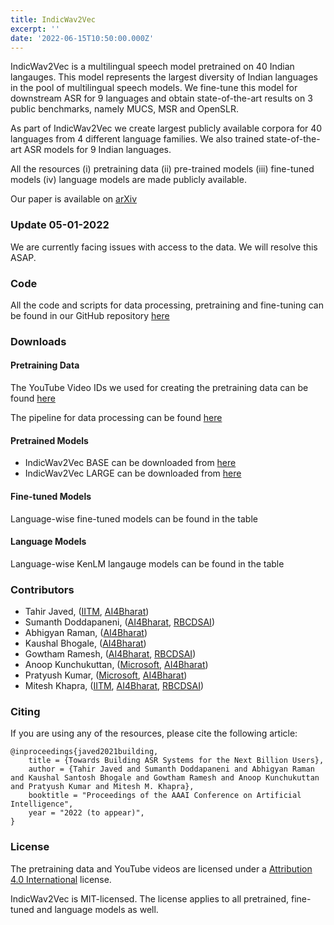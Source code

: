 ```yaml
---
title: IndicWav2Vec
excerpt: ''
date: '2022-06-15T10:50:00.000Z'
---
```


IndicWav2Vec is a multilingual speech model pretrained on 40 Indian langauges. This model represents the largest diversity of Indian languages in the pool of multilingual speech models. We fine-tune this model for downstream ASR for 9 languages and obtain state-of-the-art results on 3 public benchmarks, namely MUCS, MSR and OpenSLR.

As part of IndicWav2Vec we create largest publicly available corpora for 40 languages from 4 different language families. We also trained state-of-the-art ASR models for 9 Indian languages.

All the resources (i) pretraining data (ii) pre-trained models (iii) fine-tuned models (iv) language models are made publicly available.

Our paper is available on [arXiv](https://arxiv.org/abs/2111.03945)

### Update 05-01-2022

We are currently facing issues with access to the data. We will resolve this ASAP.

### Code

All the code and scripts for data processing, pretraining and fine-tuning can be found in our GitHub repository [here](https://github.com/AI4Bharat/IndicWav2Vec)

### Downloads

#### Pretraining Data

The YouTube Video IDs we used for creating the pretraining data can be found [here](https://github.com/AI4Bharat/IndicWav2Vec/tree/main/data\_prep\_scripts/urls)

The pipeline for data processing can be found [here](https://github.com/AI4Bharat/IndicWav2Vec/tree/main/data\_prep\_scripts)

#### Pretrained Models

*   IndicWav2Vec BASE can be downloaded from [here](https://storage.googleapis.com/indicwav2vec-public/pretraining-ckpts/indicwav2vec-base.pt)
*   IndicWav2Vec LARGE can be downloaded from [here](https://storage.googleapis.com/indicwav2vec-public/pretraining-ckpts/indicwav2vec-large.pt)

#### Fine-tuned Models

Language-wise fine-tuned models can be found in the table

#### Language Models

Language-wise KenLM langauge models can be found in the table

### Contributors

*   Tahir Javed, ([IITM](https://www.iitm.ac.in/), [AI4Bharat](https://ai4bharat.org/))
*   Sumanth Doddapaneni, ([AI4Bharat](https://ai4bharat.org/), [RBCDSAI](https://rbcdsai.iitm.ac.in/))
*   Abhigyan Raman, ([AI4Bharat](https://ai4bharat.org/))
*   Kaushal Bhogale, ([AI4Bharat](https://ai4bharat.org/))
*   Gowtham Ramesh, ([AI4Bharat](https://ai4bharat.org/), [RBCDSAI](https://rbcdsai.iitm.ac.in/))
*   Anoop Kunchukuttan, ([Microsoft](https://www.microsoft.com/en-in/), [AI4Bharat](https://ai4bharat.org/))
*   Pratyush Kumar, ([Microsoft](https://www.microsoft.com/en-in/), [AI4Bharat](https://ai4bharat.org/))
*   Mitesh Khapra, ([IITM](https://www.iitm.ac.in/), [AI4Bharat](https://ai4bharat.org/), [RBCDSAI](https://rbcdsai.iitm.ac.in/))

### Citing

If you are using any of the resources, please cite the following article:

```
@inproceedings{javed2021building,
    title = {Towards Building ASR Systems for the Next Billion Users},
    author = {Tahir Javed and Sumanth Doddapaneni and Abhigyan Raman and Kaushal Santosh Bhogale and Gowtham Ramesh and Anoop Kunchukuttan and Pratyush Kumar and Mitesh M. Khapra},
    booktitle = "Proceedings of the AAAI Conference on Artificial Intelligence",
    year = "2022 (to appear)",
}

```

### License

The pretraining data and YouTube videos are licensed under a [Attribution 4.0 International](https://creativecommons.org/licenses/by/4.0/legalcode) license.

IndicWav2Vec is MIT-licensed. The license applies to all pretrained, fine-tuned and language models as well.



